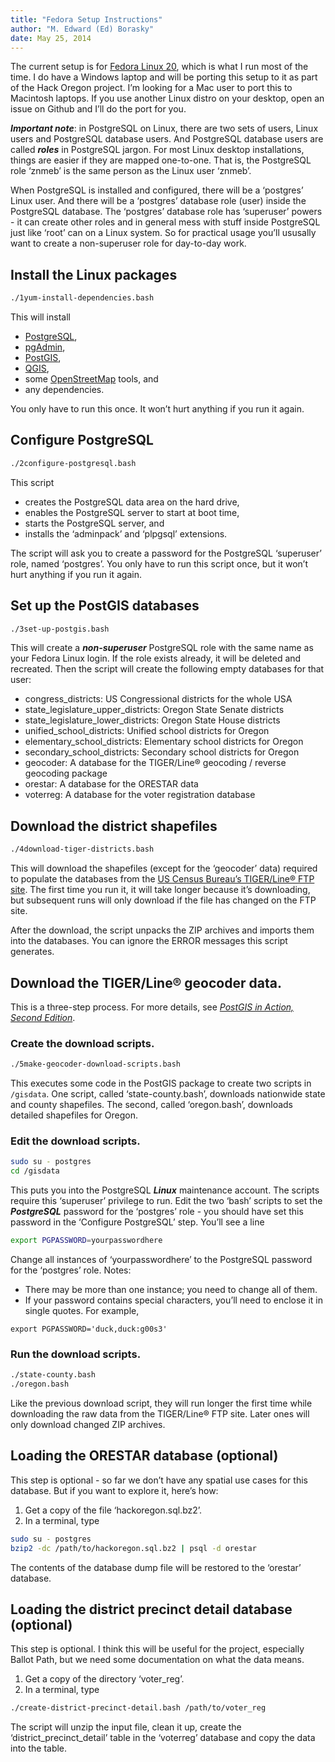 ```yaml
---
title: "Fedora Setup Instructions"
author: "M. Edward (Ed) Borasky"
date: May 25, 2014
---
```


The current setup is for [Fedora Linux 20](https://fedoraproject.org/), which is what I run most of the time. I do have a Windows laptop and will be porting this setup to it as part of the Hack Oregon project. I'm looking for a Mac user to port this to Macintosh laptops. If you use another Linux distro on your desktop, open an issue on Github and I'll do the port for you.

***Important note***: in PostgreSQL on Linux, there are two sets of users, Linux users and PostgreSQL database users. And PostgreSQL database users are called ***roles*** in PostgreSQL jargon. For most Linux desktop installations, things are easier if they are mapped one-to-one. That is, the PostgreSQL role 'znmeb' is the same person as the Linux user 'znmeb'.

When PostgreSQL is installed and configured, there will be a 'postgres' Linux user. And there will be a 'postgres' database role (user) inside the PostgreSQL database. The 'postgres' database role has 'superuser' powers - it can create other roles and in general mess with stuff inside PostgreSQL just like 'root' can on a Linux system. So for practical usage you'll ususally want to create a non-superuser role for day-to-day work.

## Install the Linux packages

```bash
./1yum-install-dependencies.bash
```

This will install 

* [PostgreSQL](http://www.postgresql.org/),
* [pgAdmin](http://www.pgadmin.org/index.php),
* [PostGIS](http://postgis.net/),
* [QGIS](http://www.qgis.org/en/site/),
* some [OpenStreetMap](www.openstreetmap.org/) tools, and
* any dependencies.

You only have to run this once. It won't hurt anything if you run it again.

## Configure PostgreSQL

```bash
./2configure-postgresql.bash
```

This script

* creates the PostgreSQL data area on the hard drive,
* enables the PostgreSQL server to start at boot time,
* starts the PostgreSQL server, and
* installs the 'adminpack' and 'plpgsql' extensions.

The script will ask you to create a password for the PostgreSQL 'superuser' role, named 'postgres'. You only have to run this script once, but it won't hurt anything if you run it again.

## Set up the PostGIS databases

```bash
./3set-up-postgis.bash
```

This will create a ***non-superuser*** PostgreSQL role with the same name as your Fedora Linux login. If the role exists already, it will be deleted and recreated. Then the script will create the following empty databases for that user:

* congress_districts: US Congressional districts for the whole USA
* state_legislature_upper_districts: Oregon State Senate districts
* state_legislature_lower_districts: Oregon State House districts
* unified_school_districts: Unified school districts for Oregon
* elementary_school_districts: Elementary school districts for Oregon
* secondary_school_districts: Secondary school districts for Oregon
* geocoder: A database for the TIGER/Line® geocoding / reverse geocoding package
* orestar: A database for the ORESTAR data
* voterreg: A database for the voter registration database

## Download the district shapefiles

```bash
./4download-tiger-districts.bash
```

This will download the shapefiles (except for the 'geocoder' data) required to populate the databases from the [US Census Bureau's TIGER/Line® FTP site](http://www.census.gov/geo/maps-data/data/tiger-line.html). The first time you run it, it will take longer because it's downloading, but subsequent runs will only download if the file has changed on the FTP site.

After the download, the script unpacks the ZIP archives and imports them into the databases. You can ignore the ERROR messages this script generates.

## Download the TIGER/Line® geocoder data.

This is a three-step process. For more details, see [_PostGIS in Action, Second Edition_](http://www.manning.com/obe2/).

### Create the download scripts.

```bash
./5make-geocoder-download-scripts.bash
```

This executes some code in the PostGIS package to create two scripts in `/gisdata`. One script, called 'state-county.bash', downloads nationwide state and county shapefiles. The second, called 'oregon.bash', downloads detailed shapefiles for Oregon.

### Edit the download scripts.

```bash
sudo su - postgres
cd /gisdata
```

This puts you into the PostgreSQL ***Linux*** maintenance account. The scripts require this 'superuser' privilege to run. Edit the two 'bash' scripts to set the ***PostgreSQL*** password for the 'postgres' role - you should have set this password in the 'Configure PostgreSQL' step. You'll see a line

```bash
export PGPASSWORD=yourpasswordhere
```

Change all instances of 'yourpasswordhere' to the PostgreSQL password for the 'postgres' role. Notes:
	
* There may be more than one instance; you need to change all of them.
* If your password contains special characters, you'll need to enclose it in single quotes. For example,

```
export PGPASSWORD='duck,duck:g00s3'
```

### Run the download scripts.

```bash
./state-county.bash
./oregon.bash
```

Like the previous download script, they will run longer the first time while downloading the raw data from the TIGER/Line® FTP site. Later ones will only download changed ZIP archives.

## Loading the ORESTAR database (optional)

This step is optional - so far we don't have any spatial use cases for this database. But if you want to explore it, here's how:

1. Get a copy of the file 'hackoregon.sql.bz2'.
1. In a terminal, type

```bash
sudo su - postgres
bzip2 -dc /path/to/hackoregon.sql.bz2 | psql -d orestar
```

The contents of the database dump file will be restored to the 'orestar' database.

## Loading the district precinct detail database (optional)

This step is optional. I think this will be useful for the project, especially Ballot Path, but we need some documentation on what the data means.

1. Get a copy of the directory 'voter_reg'.
1. In a terminal, type

```bash
./create-district-precinct-detail.bash /path/to/voter_reg
```

The script will unzip the input file, clean it up, create the 'district_precinct_detail' table in the 'voterreg' database and copy the data into the table.
